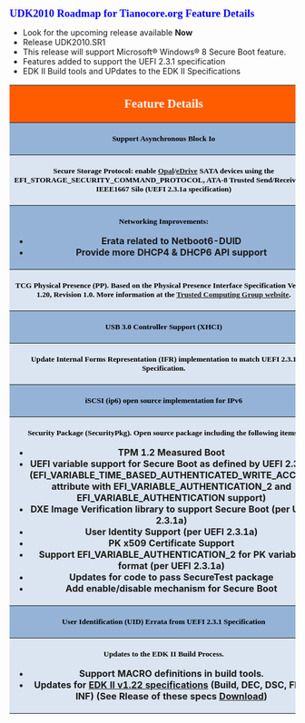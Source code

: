 <span style="font-size: 14.0pt; text-align: center; font-family: Verdana; color: blue; font-weight: bold; font-style: normal">UDK2010 Roadmap for Tianocore.org Feature Details </span>

* Look for the upcoming release available ''' Now'''
* Release UDK2010.SR1
* This release will support Microsoft® Windows® 8 Secure Boot feature.
* Features added to support the UEFI 2.3.1 specification
* EDK II Build tools and UPdates to the EDK II Specifications



<div class="t_projects">
<table width="500">
<tr>
<th colspan="2" style="background-color:#ff5c00"><span style="font-size: 16.0pt; text-align: center; font-family: Verdana; color: white; font-weight: bold; font-style: normal">Feature Details </span></th>
</tr>

<tr>
<th colspan="1" style="background-color:#95b3d7"><span style="font-size: 10.0pt;  font-family: Verdana; color: black; font-style: normal">
Support Asynchronous Block Io 
</span></th>
</tr>

<tr>
<th colspan="1" style="background-color:#dbe5f1"><span style="font-size: 10.0pt; font-family: Verdana; color: black; font-style: normal">
Secure Storage Protocol: enable [http://www.trustedcomputinggroup.org/developers/storage Opal]/[http://msdn.microsoft.com/en-us/library/windows/hardware/br259095.aspx eDrive] SATA devices using the EFI_STORAGE_SECURITY_COMMAND_PROTOCOL, ATA-8 Trusted Send/Receive and IEEE1667 Silo (UEFI 2.3.1a specification)</span></th>
</tr>

<tr>
<th colspan="1" style="background-color:#95b3d7"><span style="font-size: 10.0pt; font-family: Verdana; color: black; font-style: normal">
Networking Improvements:
<span style="font-size: 8.0pt; font-family: Verdana; color: #0f0f0f; font-style: normal">
* Erata related to  Netboot6-DUID
* Provide more DHCP4 & DHCP6 API support 
</span>
</span></th>
</tr>


<tr>
<th colspan="1" style="background-color:#dbe5f1"><span style="font-size: 10.0pt; font-family: Verdana; color: black; font-style: normal">
TCG Physical Presence (PP). Based on the Physical Presence Interface Specification Version 1.20, Revision 1.0. More information at the [http://www.trustedcomputinggroup.org/resources/tcg_physical_presence_interface_specification Trusted Computing Group website]. 
</span></th>
</tr>


<tr>
<th colspan="1" style="background-color:#95b3d7"><span style="font-size: 10.0pt;  font-family: Verdana; color: black; font-style: normal">
USB 3.0 Controller Support (XHCI)  
 
</span></th>
</tr>

<tr>
<th colspan="1" style="background-color:#dbe5f1"><span style="font-size: 10.0pt; font-family: Verdana; color: black; font-style: normal">
Update Internal Forms Representation (IFR) implementation to match UEFI 2.3.1 Specification.
</span></th>
</tr>


<tr>
<th colspan="1" style="background-color:#95b3d7"><span style="font-size: 10.0pt;  font-family: Verdana; color: black; font-style: normal">
iSCSI (ip6) open source implementation for IPv6
</span></th>
</tr>

<tr>
<th colspan="1" style="background-color:#dbe5f1"><span style="font-size: 10.0pt; font-family: Verdana; color: black; font-style: normal">
Security Package (SecurityPkg). Open source package including the following items:

<span style="font-size: 8.0pt; font-family: Verdana; color: #0f0f0f; font-style: normal">

* TPM 1.2 Measured Boot 
* UEFI variable support for Secure Boot as defined by UEFI 2.3.1a (EFI_VARIABLE_TIME_BASED_AUTHENTICATED_WRITE_ACCESS attribute with EFI_VARIABLE_AUTHENTICATION_2 and EFI_VARIABLE_AUTHENTICATION support)
* DXE Image Verification library to support Secure Boot (per UEFI 2.3.1a)
* User Identity Support (per UEFI 2.3.1a)
* PK x509 Certificate Support
* Support EFI_VARIABLE_AUTHENTICATION_2 for PK variable format (per UEFI 2.3.1a)
* Updates for code to pass SecureTest package
* Add enable/disable mechanism for Secure Boot
</span>

</span></th>
</tr>


<tr>
<th colspan="1" style="background-color:#95b3d7"><span style="font-size: 10.0pt; font-family: Verdana; color: black; font-style: normal">
User Identification (UID) Errata from UEFI 2.3.1 Specification
</span></th>
</tr>

<tr>
<th colspan="1" style="background-color:#dbe5f1"><span style="font-size: 10.0pt;  font-family: Verdana; color: black; font-style: normal">
Updates to the EDK II Build Process.
<span style="font-size: 8.0pt; font-family: Verdana; color: black; font-style: normal">

* Support MACRO definitions in build tools.
* Updates for [[EDK_II_Specifications | EDK II v1.22 specifications]] (Build, DEC, DSC, FDF, INF)  (See Rlease of these specs [[EDK_II_Specifications | Download]])


</span>
</span></th>
</tr>
</table>
</div>